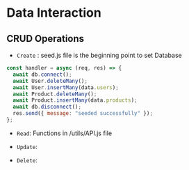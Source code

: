 # Data Interaction

## CRUD Operations

- `Create` : seed.js file is the beginning point to set Database

```js filename="seed.js copy
const handler = async (req, res) => {
  await db.connect();
  await User.deleteMany();
  await User.insertMany(data.users);
  await Product.deleteMany();
  await Product.insertMany(data.products);
  await db.disconnect();
  res.send({ message: "seeded successfully" });
};
```

- `Read`: Functions in /utils/API.js file

* `Update`:

- `Delete`:
